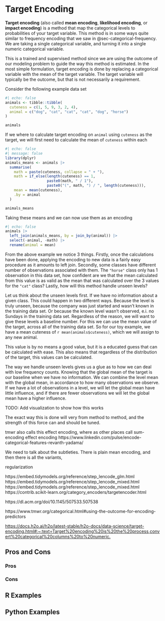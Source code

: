 # Target Encoding {#sec-target-encoding}

**Target encoding** (also called **mean encoding**, **likelihood encoding**, or **impact encoding**) is a method that map the categorical levels to probabilities of your target variable. This method is in some ways quite similar to frequency encoding that we saw in @sec-categorical-frequency. We are taking a single categorical variable, and turning it into a single numeric categorical variable.

This is a trained and supervised method since we are using the outcome of our modeling problem to guide the way this method is estimated. In the most simple formulation, target encoding is done by replacing a categorical variable with the mean of the target variable. The target variable will typically be the outcome, but that is not necessarily a requirement.

Consider the following example data set

```r
#| echo: false
animals <- tibble::tibble(
  cuteness = c(1, 5, 9, 3, 2, 4),
  animal = c("dog", "cat", "cat", "cat", "dog", "horse")
)

animals
```

If we where to calculate target encoding on `animal` using `cuteness` as the target, we will first need to calculate the mean of `cuteness` within each

```r
#| echo: false
#| message: false
library(dplyr)
animals_means <- animals |>
  summarise(
    math = paste(cuteness, collapse = " + "),
    math = if_else(length(cuteness) == 1, 
                   paste0(math, " / 1"), 
                   paste0("(", math, ") / ", length(cuteness))),
    mean = mean(cuteness), 
    .by = animal
  )

animals_means
```

Taking these means and we can now use them as an encoding

```r
#| echo: false
animals |>
  left_join(animals_means, by = join_by(animal)) |>
  select(-animal, -math) |>
  rename(animal = mean)
```

From the above example we notice 3 things. Firstly, once the calculations have been done, applying the encoding to new data is a fairly easy procedure as it amounts to left join. Secondly, some classes have different number of observations associated with them. The `"horse"` class only has 1 observation in this data set, how confident are we that the mean calculated from this value is as valid as the mean that was calculated over the 3 values for the `"cat"` class? Lastly, how will this method handle unseen levels?

Let us think about the unseen levels first. If we have no information about a given class. This could happen in two different ways. Because the level is truly unseen, because the company was just started and wasn't known in the training data set. Or because the known level wasn't observed, e.i. no Sundays in the training data set. Regardless of the reason, we will want to give these levels a baseline number. For this we can use the mean value of the target, across all of the training data set. So for our toy example, we have a mean cuteness of `r mean(animals$cuteness)`, which we will assign to any new animal.

This value is by no means a good value, but it is a educated guess that can be calculated with ease. This also means that regardless of the distribution of the target, this values can be calculated.

The way we handle unseen levels gives us a glue as to how we can deal with low frequency counts. Knowing that the global mean of the target is our baseline when we have no information. We can combine the level mean with the global mean, in accordance to how many observations we observe. If we have a lot of observations in a level, we will let the global mean have little influence, and if there are fewer observations we will let the global mean have a higher influence.

TODO: Add visualization to show how this works

The exact way this is done will very from method to method, and the strength of this force can and should be tuned.

tmwr also calls this effect encoding, where as other places call sum-encoding effect encoding https://www.linkedin.com/pulse/encode-categorical-features-revanth-yadama/

We need to talk about the subtleties. There is plain mean encoding, and then there is all the variants,

regularization

https://embed.tidymodels.org/reference/step_lencode_glm.html https://embed.tidymodels.org/reference/step_lencode_mixed.html https://embed.tidymodels.org/reference/step_lencode_mixed.html https://contrib.scikit-learn.org/category_encoders/targetencoder.html

https://dl.acm.org/doi/10.1145/507533.507538

https://www.tmwr.org/categorical.html#using-the-outcome-for-encoding-predictors

<https://docs.h2o.ai/h2o/latest-stable/h2o-docs/data-science/target-encoding.html#:~:text=Target%20encoding%20is%20the%20process,convert%20categorical%20columns%20to%20numeric.>

## Pros and Cons

### Pros

### Cons

## R Examples

## Python Examples
